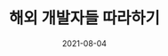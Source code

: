 ---
title: 해외 개발자들 따라하기
slug: my-4th-post
date: 2021-08-04
featureImage: eyes.jpg
excerpt: 프랑스 친구 따라 이력서 만들고 포트폴리오 웹사이트 만들었다! 한달 넘게 걸렸다...
---